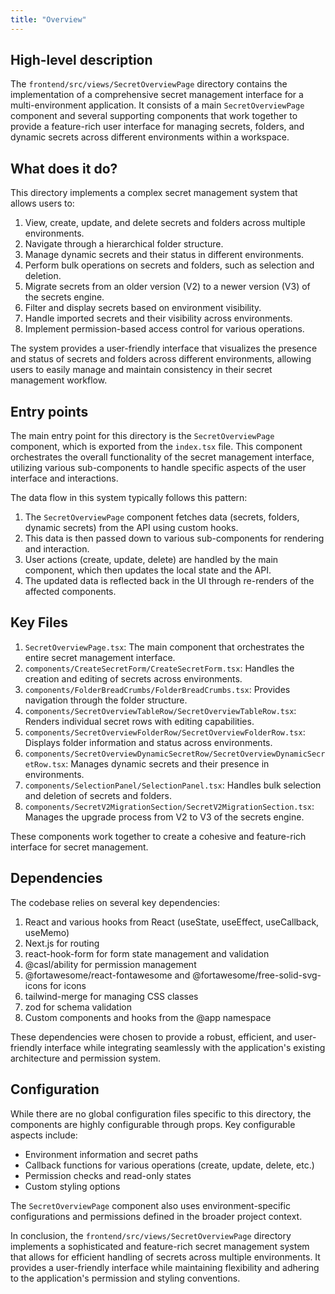 ```yaml
---
title: "Overview"
---
```


## High-level description
The `frontend/src/views/SecretOverviewPage` directory contains the implementation of a comprehensive secret management interface for a multi-environment application. It consists of a main `SecretOverviewPage` component and several supporting components that work together to provide a feature-rich user interface for managing secrets, folders, and dynamic secrets across different environments within a workspace.

## What does it do?
This directory implements a complex secret management system that allows users to:

1. View, create, update, and delete secrets and folders across multiple environments.
2. Navigate through a hierarchical folder structure.
3. Manage dynamic secrets and their status in different environments.
4. Perform bulk operations on secrets and folders, such as selection and deletion.
5. Migrate secrets from an older version (V2) to a newer version (V3) of the secrets engine.
6. Filter and display secrets based on environment visibility.
7. Handle imported secrets and their visibility across environments.
8. Implement permission-based access control for various operations.

The system provides a user-friendly interface that visualizes the presence and status of secrets and folders across different environments, allowing users to easily manage and maintain consistency in their secret management workflow.

## Entry points
The main entry point for this directory is the `SecretOverviewPage` component, which is exported from the `index.tsx` file. This component orchestrates the overall functionality of the secret management interface, utilizing various sub-components to handle specific aspects of the user interface and interactions.

The data flow in this system typically follows this pattern:
1. The `SecretOverviewPage` component fetches data (secrets, folders, dynamic secrets) from the API using custom hooks.
2. This data is then passed down to various sub-components for rendering and interaction.
3. User actions (create, update, delete) are handled by the main component, which then updates the local state and the API.
4. The updated data is reflected back in the UI through re-renders of the affected components.

## Key Files
1. `SecretOverviewPage.tsx`: The main component that orchestrates the entire secret management interface.
2. `components/CreateSecretForm/CreateSecretForm.tsx`: Handles the creation and editing of secrets across environments.
3. `components/FolderBreadCrumbs/FolderBreadCrumbs.tsx`: Provides navigation through the folder structure.
4. `components/SecretOverviewTableRow/SecretOverviewTableRow.tsx`: Renders individual secret rows with editing capabilities.
5. `components/SecretOverviewFolderRow/SecretOverviewFolderRow.tsx`: Displays folder information and status across environments.
6. `components/SecretOverviewDynamicSecretRow/SecretOverviewDynamicSecretRow.tsx`: Manages dynamic secrets and their presence in environments.
7. `components/SelectionPanel/SelectionPanel.tsx`: Handles bulk selection and deletion of secrets and folders.
8. `components/SecretV2MigrationSection/SecretV2MigrationSection.tsx`: Manages the upgrade process from V2 to V3 of the secrets engine.

These components work together to create a cohesive and feature-rich interface for secret management.

## Dependencies
The codebase relies on several key dependencies:

1. React and various hooks from React (useState, useEffect, useCallback, useMemo)
2. Next.js for routing
3. react-hook-form for form state management and validation
4. @casl/ability for permission management
5. @fortawesome/react-fontawesome and @fortawesome/free-solid-svg-icons for icons
6. tailwind-merge for managing CSS classes
7. zod for schema validation
8. Custom components and hooks from the @app namespace

These dependencies were chosen to provide a robust, efficient, and user-friendly interface while integrating seamlessly with the application's existing architecture and permission system.

## Configuration
While there are no global configuration files specific to this directory, the components are highly configurable through props. Key configurable aspects include:

- Environment information and secret paths
- Callback functions for various operations (create, update, delete, etc.)
- Permission checks and read-only states
- Custom styling options

The `SecretOverviewPage` component also uses environment-specific configurations and permissions defined in the broader project context.

In conclusion, the `frontend/src/views/SecretOverviewPage` directory implements a sophisticated and feature-rich secret management system that allows for efficient handling of secrets across multiple environments. It provides a user-friendly interface while maintaining flexibility and adhering to the application's permission and styling conventions.